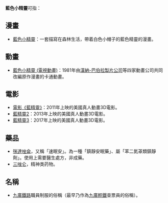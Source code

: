 {{noteTA
|1=zh-cn:蓝精灵; zh-tw:藍色小精靈; zh-hk:藍精靈;
}}
'''藍色小精靈'''可指：

== 漫畫 ==
* [[藍色小精靈|藍色小精靈]]：一套描寫在森林生活，帶着白色小帽子的藍色精靈的漫畫。

== 動畫 ==
* [[藍色小精靈_(電視動畫)|藍色小精靈 (電視動畫)]]：1981年由[[漢納巴伯拉動畫|漢納-巴伯拉製片公司]]等四家動畫公司共同改編原作漫畫的卡通動畫。

== 電影 ==
* [[藍精靈_(電影)|電影《藍精靈》]]：2011年上映的美國真人動畫3D電影。
* [[藍精靈2|藍精靈2]]：2013年上映的美國真人動畫3D電影。
* [[藍精靈3|藍精靈3]]：2017年上映的美國真人動畫3D電影。

== 藥品 ==
* [[咪達唑侖|咪達唑侖]]，又稱「速眠安」。為一種「鎮靜安眠藥」、屬「苯二氮䓬類鎮靜劑」。使用上需要醫生處方，非成藥。
* [[三唑仑|三唑仑]]，精神类药物。

== 名稱 ==
* [[九廣鐵路|九廣鐵路]]職員制服的俗稱（最早乃作為[[九廣輕鐵|九廣輕鐵]]查票員的俗稱）。

{{Disambig|cat=三字消歧义}}